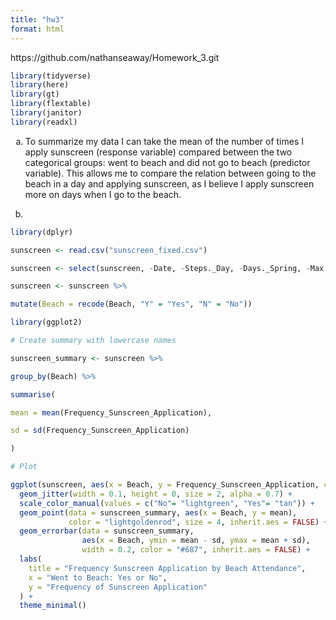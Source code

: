 ```yaml
---
title: "hw3"
format: html
---
```


https://github.com/nathanseaway/Homework_3.git

```r
library(tidyverse)
library(here)
library(gt)
library(flextable)
library(janitor)
library(readxl)

```

a.
To summarize my data I can take the mean of the number of times I apply sunscreen (response variable) compared between the two categorical groups: went to beach and did not go to beach (predictor variable). This allows me to compare the relation between going to the beach in a day and applying sunscreen, as I believe I apply sunscreen more on days when I go to the beach. 

b.
```r
library(dplyr)

sunscreen <- read.csv("sunscreen_fixed.csv")

sunscreen <- select(sunscreen, -Date, -Steps._Day, -Days._Spring, -Max._UV, -Max._Temp)

sunscreen <- sunscreen %>%

mutate(Beach = recode(Beach, "Y" = "Yes", "N" = "No"))

library(ggplot2)

# Create summary with lowercase names

sunscreen_summary <- sunscreen %>%

group_by(Beach) %>%

summarise(

mean = mean(Frequency_Sunscreen_Application),

sd = sd(Frequency_Sunscreen_Application)

)

# Plot

ggplot(sunscreen, aes(x = Beach, y = Frequency_Sunscreen_Application, color = Beach)) +
  geom_jitter(width = 0.1, height = 0, size = 2, alpha = 0.7) +
  scale_color_manual(values = c("No"= "lightgreen", "Yes"= "tan")) +
  geom_point(data = sunscreen_summary, aes(x = Beach, y = mean),
             color = "lightgoldenrod", size = 4, inherit.aes = FALSE) +
  geom_errorbar(data = sunscreen_summary,
                aes(x = Beach, ymin = mean - sd, ymax = mean + sd),
                width = 0.2, color = "#687", inherit.aes = FALSE) +
  labs(
    title = "Frequency Sunscreen Application by Beach Attendance",
    x = "Went to Beach: Yes or No",
    y = "Frequency of Sunscreen Application"
  ) +
  theme_minimal()

```

